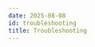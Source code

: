 ```yaml
---
date: 2025-08-08
id: troubleshooting
title: Troubleshooting
---
```


<DocCardContainer>

<DocCard
    title="📄️ General FAQs"
    description="General FAQs about alerts management..."
    href="/docs/alerts-management/troubleshooting/faqs"
/>

<DocCard
    title="📄️ Alerts Firing Without Visible Threshold Breach"
    description="Troubleshooting steps for alerts that trigger without clear threshold breaches."
    href="/docs/alerts-management/troubleshooting/alerts-firing-without-visible-threshold-breach"
/>
</DocCardContainer>
